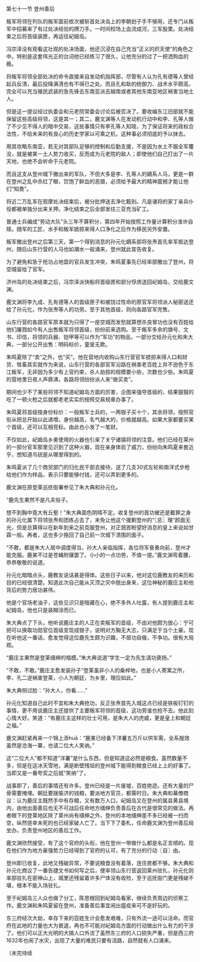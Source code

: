 

第七十一节 登州善后

叛军将领在列队的叛军面前依次被斩首处决岛上的李朝刽子手不够用，还专门从叛军中招募来了有过处决经验的牌刀手。一时间校场上血流成河，三军股栗。处决结束之后将首级装匣，再运往屺姆岛。

冯宗泽没有观看这壮观的处决场面，他还沉浸在自己充当“正义的炽天使”的角色之中。特别是这套伟光正的台词他已经练习了很久，让他充分的过了一把洒狗血的瘾。

将叛军将领全部处决的命令直接来自发动机指挥部，尽管有人认为孔有德等人曾经起兵反清，最后投降满清也有不得已之处。而且孔和耿的统御力、战术水平颇高，完全可以充当殖民武装的急先锋去东南亚派去越南或者其他东南亚地区祸害当地土人。

但是这一提议经过执委会和元老院常委会讨论后被否决了。要收编东江旧部就不能保留这些高级将领，这是其一；其二，鹿文渊等人在发动机行动中和李、孔等人做了不少见不得人的暗中交易，这些事情只有李孔等人知晓，为了保证将来的政权合法性，不给未来的有良心的历史学家以可乘之机，这种事必须彻底的予以抹去。

用其攻略东南亚，若无对其部队足够的控制和后勤支援，不是因为水土不服全军覆没，就是被某一土人势力收买，反而成为元老院的敌人；即使他们自己打出了一片天地，也绝不会听命于元老院。

而且这支从登州城下撤出来的军队，不但大多是李、孔等人的嫡系人马，更是一群在登州之乱中杀红了眼，饮饱了鲜血的恶狼，必须给予最大的精神震撼才能让他们“知畏”。

将近二万乱军在观摩处决结束后，被分批押送去净化甄别。凡是诸将的家丁亲兵仆役都被单独分出来关押。净化结束之后全部发往三亚充当矿工。

普通士兵编成“劳动大队”头三年不算积分，第四年开始按照工作量计算积分准许自赎。随军的工匠、水手和叛军掳掠来得人口净化之后作为移民另外安置。

叛军撤出登州之后第三天，第一个得到消息的孙元化嫡系部将张焘首先率军抵达登州，随后山东行营的人马也如潮水一般涌来，登州就此宣告收复。

为了避免和急于抢功占地盘的官兵发生冲突，朱鸣夏事先已经率部撤出了登州，将空城留给了官军。

济州岛的处决结束之后，冯宗泽派快船将首级匣和部分俘虏送回屺姆岛，交给鹿文渊。

鹿文渊将李九成、孔有德等人的首级匣子和被饶过性命的原官军将领派人秘密送还给了孙元化，作为张焘等人的功劳。至于其他首级，则向各路官军兜售。

山东行营的各路官军原本就为只得了一座空城而发愁就算想杀良冒功也没有百姓给他们屠戮如今有人出售叛军将领首级，纷纷前来选购。至于叛军多余的旗号、文书、印信，将领的兵器、铠甲等可以作为“军功”的物品，一部分交给孙元化和朱大典，一部分公开出售：明码标价，童叟无欺。

朱鸣夏除了“卖”之外，也“买”。他在营地内收购山东行营官军掳掠来得人口和财货、牲畜其实就作为来说，山东行营的各部官军沿路在祸害老百姓上并不逊色于东江叛军，无非因为多少有上官约束，杀人劫掠的规模要小些，次数也少些。朱鸣夏的营地里日夜人声鼎沸，各路将领纷纷派人来“做买卖”。

期间也少不了某些将领不知道屺姆岛方面的厉害，企图来强夺首级的，结果狠狠的吃了一顿火枪之后就都老老实实的按照交易规章办事了。

朱鸣夏将首级按身份标价：一般叛军士兵的，一两银子买十个，其余将领，按照官衔从把总开始以此递增。身份越高，名气越大的，价格就越高。如果大家都要买某个首级，还可以互相竞标。由此也小发了一笔财。

不仅如此，屺姆岛乡勇使用的火器也引来了关宁诸镇将领的注意。他们已经在莱州的一部分官军那里见识到了这种火器，现在亲身体验了威力，纷纷向朱鸣夏来套近乎，想知道鸟铳是从哪里得到的。

朱鸣夏派了几个商贸部门的归化民干部去接待，送了几支30式左轮和南洋式步枪给他们作为样品，表示只要能够付钱，还可以弄到更多的。

鹿文渊在原登莱巡抚衙署参见了朱大典和孙元化。

“鹿先生果然不是凡夫俗子。

想不到胸中竟大有丘壑！”朱大典面色阴晴不定。收复登州的首功被还是戴罪之身的孙元化属下将领张焘和团练占去了，未免让他这个援剿登州的“〖总〗理”颜面无光，但是总算得以在新年到来之前克服登州，对正翘首盼望好消息的皇上来说如甘霖一般。再者，这也多少挽回了自己前一次城下溃围的面子。

“不敢，都是朱大人居中调度得当，孙大人亲临指挥，各位将军奋勇向前，登州才能克服。鹿某不过是苍蝇附骥罢了。小小的一点功劳，不值一提。”鹿文渊弯着腰，恭恭敬敬的说道。

孙元化暗暗点头，鹿教友说话甚是得体。这些日子以来，他对这位鹿教友的来历和目的已经很清楚。知道此次自己能从灭顶之灾中脱出身来，这位神秘的鹿庄主和他背后的势力居功甚伟。

他是个官场老油子，这些见识只是暗藏在心，绝不多外人吐露，有人提到鹿庄主和屺姆岛，他也只是装糊涂而已。

朱大典点了下头，他听说鹿庄主的人正在卖叛军的首级，不由对他颇为放心：宁可把可以换取功勋官位首级变现成银子，说明对方胸无大志，只满足于当个土豪。现在听他这一番话，愈发觉得这位鹿先生颇为识趣，不居功自傲，不争功。很有大局观。

“鹿庄主果然是登莱缙绅的楷模。”朱大典说道“学生一定为先生请功褒扬。”

“不敢，不敢。”鹿庄主愈发装孙子“登莱虽非小人的桑梓地，也是小人寄寓之所，李、孔二逆祸害登莱，小人为朝廷，为乡里，理应如此。”

朱大典侧过脸：“孙大人，你看……”

孙元化知道自己此时不宜和朱大典抢功，反正张焘首先入城这点已经是铁板钉钉的事情，更不用说鹿庄主还提供了主要叛军将领的首级，这功劳谁也抢不去。他此刻心情大好。笑道：“有鹿庄主这样的壮士可用，是朱大人的虎威，更是皇上和朝廷之福。”

鹿文渊赶紧再来一个锦上添huā：“鹿某已经备下洋薯五万斤以供军需，全系报效虽然是沧海一粟，也请二位大人笑纳。”

这“二位大人”都不知道“洋薯”是什么东西，但是知道这必然是粮食。虽然数量不多，但是在这冰天雪地，满是断壁残垣的登州城下能得到粮食已经上上的好事了。当即又是一番夸奖之后就“笑纳”了。

战事即了，善后的事情还有许多。登州已经是一片废墟，百姓绝迹。还有大量的尸骨需要掩埋。朝廷要拨赈济的钱粮，要派地方官员，都需时日。朱大典和幕僚商议：认为鹿庄主既然手中有存粮，又有数万人口，屺姆岛又在登州的属县黄县境内，由他出面善后也无不可战后任命地方缙绅负责善后在古代是很常见的做法。再者眼下的登莱地区除了莱州尚有缙绅之外，登州的本地缙绅差不多已经被一扫而空，纵然侥幸未死的也已经家破人亡了。当下下了委札，任命鹿文渊为登州善后局坐办。负责登州地区的善后工作。

鹿文渊欣然接受，有了这个官府的头衔，他在登州一带做什么都是名正言顺的。现在他们作为地方豪强势力已经得到了官府的认可，有了充分的行动〖自〗由。

登州即已收复，此地又残破异常，不要说粮食没有着落，连住房都不够。朱大典和孙元化商议了一番告捷文书如何写之后，便率领山东行营返回莱州驻扎，孙元化则率部驻扎在密神山上，城里还残留着许多尸体没有收殓，至于巡抚衙门更是残破不堪，根本不能入场驻扎。

至于屺姆岛三人众也做了分工，陈思根回到屺姆岛看家，继续负责周边的侦察工作。鹿文渊和朱鸣夏留在登州，准备善后事宜闹出瘟疫来可不是好玩的。

东三府经次大劫，幸存下来的百姓生计会愈发艰难，只有外流一途可以活命。而官府在此地的力量也大为衰退，再也不可能对屺姆岛方面的行动做出什么有力的干涉了。他们可以正大光明的大搞人口外流了虽然东三府的人口损失严重，但是西三府1632年也闹了水灾，出现了大量的难民只要有活路，自然就有人口涌来。

（未完待续


